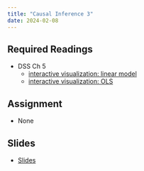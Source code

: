 ```yaml
---
title: "Causal Inference 3"
date: 2024-02-08
---
```



## Required Readings

- DSS Ch 5
  + [interactive visualization: linear model](https://ellaudet.iq.harvard.edu/linear_model)
  + [interactive visualization: OLS](https://ellaudet.iq.harvard.edu/least_squares)

## Assignment

- None

## Slides

- [Slides](/slides/07-causal.html)

